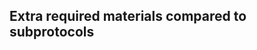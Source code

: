 ## Extra required materials compared to subprotocols

<!--
When applicable.
No repetition of what is already mentioned in subprotocols.
-->

